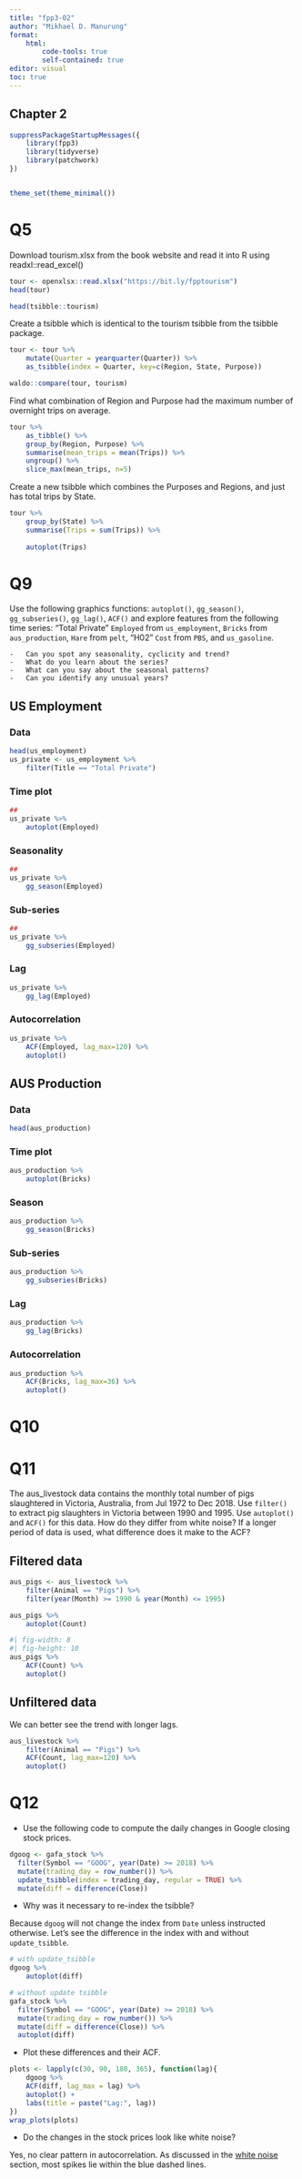 ---
title: "fpp3-02"
author: "Mikhael D. Manurung"
format: 
    html:
        code-tools: true
        self-contained: true
editor: visual
toc: true
---

## Chapter 2

```{r}
suppressPackageStartupMessages({
    library(fpp3)
    library(tidyverse)
    library(patchwork)
})


theme_set(theme_minimal())
```

# Q5

Download tourism.xlsx from the book website and read it into R using readxl::read_excel()

```{r}
tour <- openxlsx::read.xlsx("https://bit.ly/fpptourism")
head(tour)
```

```{r}
head(tsibble::tourism)
```

Create a tsibble which is identical to the tourism tsibble from the tsibble package.

```{r}
tour <- tour %>% 
    mutate(Quarter = yearquarter(Quarter)) %>% 
    as_tsibble(index = Quarter, key=c(Region, State, Purpose))

waldo::compare(tour, tourism)
```


Find what combination of Region and Purpose had the maximum number of overnight trips on average.

```{r}
tour %>% 
    as_tibble() %>% 
    group_by(Region, Purpose) %>% 
    summarise(mean_trips = mean(Trips)) %>% 
    ungroup() %>% 
    slice_max(mean_trips, n=5)
```


Create a new tsibble which combines the Purposes and Regions, and just has total trips by State.

```{r}
tour %>% 
    group_by(State) %>% 
    summarise(Trips = sum(Trips)) %>% 
    
    autoplot(Trips)
```


# Q9

Use the following graphics functions: `autoplot()`, `gg_season()`, `gg_subseries()`, `gg_lag()`, `ACF()` and explore features from the following time series: "Total Private" `Employed` from `us_employment`, `Bricks` from `aus_production`, `Hare` from `pelt`, "H02" `Cost` from `PBS`, and `us_gasoline`.

    -   Can you spot any seasonality, cyclicity and trend?
    -   What do you learn about the series?
    -   What can you say about the seasonal patterns?
    -   Can you identify any unusual years?

::: panel-tabset
## US Employment

::: panel-tabset
### Data

```{r}
head(us_employment)
us_private <- us_employment %>% 
    filter(Title == "Total Private") 
```

### Time plot

```{r}
## 
us_private %>% 
    autoplot(Employed)
```

### Seasonality

```{r}
## 
us_private %>% 
    gg_season(Employed) 
```

### Sub-series

```{r fig.width=12, fig.height=4}
## 
us_private %>% 
    gg_subseries(Employed)
```

### Lag

```{r}
us_private %>% 
    gg_lag(Employed)
```

### Autocorrelation

```{r}
us_private %>% 
    ACF(Employed, lag_max=120) %>% 
    autoplot()
```
:::

## AUS Production

::: panel-tabset
### Data

```{r}
head(aus_production)
```

### Time plot

```{r}
aus_production %>% 
    autoplot(Bricks)
```

### Season

```{r}
aus_production %>% 
    gg_season(Bricks)
```

### Sub-series

```{r}
aus_production %>% 
    gg_subseries(Bricks)
```

### Lag

```{r}
aus_production %>% 
    gg_lag(Bricks)
```

### Autocorrelation

```{r}
aus_production %>% 
    ACF(Bricks, lag_max=36) %>% 
    autoplot()
```
:::
:::

# Q10

# Q11

The aus_livestock data contains the monthly total number of pigs slaughtered in Victoria, Australia, from Jul 1972 to Dec 2018. Use `filter()` to extract pig slaughters in Victoria between 1990 and 1995. Use `autoplot()` and `ACF()` for this data. How do they differ from white noise? If a longer period of data is used, what difference does it make to the ACF?

::: panel-tabset
## Filtered data

```{r}
aus_pigs <- aus_livestock %>% 
    filter(Animal == "Pigs") %>% 
    filter(year(Month) >= 1990 & year(Month) <= 1995)
```

```{r}
aus_pigs %>% 
    autoplot(Count)
```

```{r}
#| fig-width: 8
#| fig-height: 10
aus_pigs %>% 
    ACF(Count) %>% 
    autoplot()
```

## Unfiltered data

We can better see the trend with longer lags.

```{r}
aus_livestock %>% 
    filter(Animal == "Pigs") %>% 
    ACF(Count, lag_max=120) %>% 
    autoplot()
```
:::

# Q12

-   Use the following code to compute the daily changes in Google closing stock prices.

```{r}
dgoog <- gafa_stock %>%
  filter(Symbol == "GOOG", year(Date) >= 2018) %>%
  mutate(trading_day = row_number()) %>%
  update_tsibble(index = trading_day, regular = TRUE) %>%
  mutate(diff = difference(Close))
```

-   Why was it necessary to re-index the tsibble?

Because `dgoog` will not change the index from `Date` unless instructed otherwise. Let's see the difference in the index with and without `update_tsibble`.

```{r}
# with update_tsibble
dgoog %>% 
    autoplot(diff)
```

```{r}
# without update tsibble
gafa_stock %>%
  filter(Symbol == "GOOG", year(Date) >= 2018) %>%
  mutate(trading_day = row_number()) %>% 
  mutate(diff = difference(Close)) %>% 
  autoplot(diff)
```

-   Plot these differences and their ACF.

```{r}
plots <- lapply(c(30, 90, 180, 365), function(lag){
    dgoog %>% 
    ACF(diff, lag_max = lag) %>% 
    autoplot() +
    labs(title = paste("Lag:", lag))
})
wrap_plots(plots)
```

-   Do the changes in the stock prices look like white noise?

Yes, no clear pattern in autocorrelation. As discussed in the [white noise](https://otexts.com/fpp3/wn.html) section, most spikes lie within the blue dashed lines.
